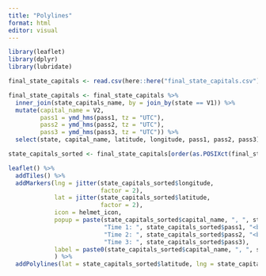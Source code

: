 ```yaml
---
title: "Polylines"
format: html
editor: visual
---
```


```r
library(leaflet)
library(dplyr)
library(lubridate)
```

```r
final_state_capitals <- read.csv(here::here("final_state_capitals.csv"))
```

```r
final_state_capitals <- final_state_capitals %>%
  inner_join(state_capitals_name, by = join_by(state == V1)) %>%
  mutate(capital_name = V2,
         pass1 = ymd_hms(pass1, tz = "UTC"),
         pass2 = ymd_hms(pass2, tz = "UTC"),
         pass3 = ymd_hms(pass3, tz = "UTC")) %>%
  select(state, capital_name, latitude, longitude, pass1, pass2, pass3)
```

```r
state_capitals_sorted <- final_state_capitals[order(as.POSIXct(final_state_capitals$pass1)), ] 
```

```r
leaflet() %>%
  addTiles() %>%
  addMarkers(lng = jitter(state_capitals_sorted$longitude, 
                          factor = 2), 
             lat = jitter(state_capitals_sorted$latitude,
                          factor = 2), 
             icon = helmet_icon,
             popup = paste(state_capitals_sorted$capital_name, ", ", state_capitals_sorted$state, "<br>",
                           "Time 1: ", state_capitals_sorted$pass1, "<br>",
                           "Time 2: ", state_capitals_sorted$pass2, "<br>",
                           "Time 3: ", state_capitals_sorted$pass3),
             label = paste0(state_capitals_sorted$capital_name, ", ", state_capitals_sorted$state, ".",  " Soonest Pass Time: ", state_capitals_sorted$pass1)
             ) %>%
  addPolylines(lat = state_capitals_sorted$latitude, lng = state_capitals_sorted$longitude)
  
```



